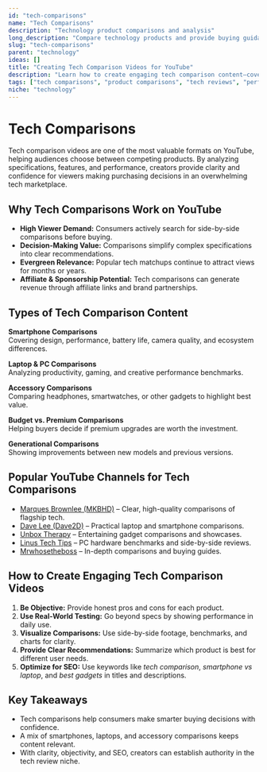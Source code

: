 ```yaml
---
id: "tech-comparisons"
name: "Tech Comparisons"
description: "Technology product comparisons and analysis"
long_description: "Compare technology products and provide buying guidance"
slug: "tech-comparisons"
parent: "technology"
ideas: []
title: "Creating Tech Comparison Videos for YouTube"
description: "Learn how to create engaging tech comparison content—covering side-by-side analysis, performance tests, buying guides, and recommendations."
tags: ["tech comparisons", "product comparisons", "tech reviews", "performance tests", "buying guides", "technology analysis"]
niche: "technology"
---
```


# Tech Comparisons

Tech comparison videos are one of the most valuable formats on YouTube, helping audiences choose between competing products. By analyzing specifications, features, and performance, creators provide clarity and confidence for viewers making purchasing decisions in an overwhelming tech marketplace.

## Why Tech Comparisons Work on YouTube

- **High Viewer Demand:** Consumers actively search for side-by-side comparisons before buying.  
- **Decision-Making Value:** Comparisons simplify complex specifications into clear recommendations.  
- **Evergreen Relevance:** Popular tech matchups continue to attract views for months or years.  
- **Affiliate & Sponsorship Potential:** Tech comparisons can generate revenue through affiliate links and brand partnerships.  

## Types of Tech Comparison Content

**Smartphone Comparisons**  
Covering design, performance, battery life, camera quality, and ecosystem differences.  

**Laptop & PC Comparisons**  
Analyzing productivity, gaming, and creative performance benchmarks.  

**Accessory Comparisons**  
Comparing headphones, smartwatches, or other gadgets to highlight best value.  

**Budget vs. Premium Comparisons**  
Helping buyers decide if premium upgrades are worth the investment.  

**Generational Comparisons**  
Showing improvements between new models and previous versions.  

## Popular YouTube Channels for Tech Comparisons

- [Marques Brownlee (MKBHD)](https://www.youtube.com/@mkbhd) – Clear, high-quality comparisons of flagship tech.  
- [Dave Lee (Dave2D)](https://www.youtube.com/@Dave2D) – Practical laptop and smartphone comparisons.  
- [Unbox Therapy](https://www.youtube.com/@unboxtherapy) – Entertaining gadget comparisons and showcases.  
- [Linus Tech Tips](https://www.youtube.com/@LinusTechTips) – PC hardware benchmarks and side-by-side reviews.  
- [Mrwhosetheboss](https://www.youtube.com/@Mrwhosetheboss) – In-depth comparisons and buying guides.  

## How to Create Engaging Tech Comparison Videos

1. **Be Objective:** Provide honest pros and cons for each product.  
2. **Use Real-World Testing:** Go beyond specs by showing performance in daily use.  
3. **Visualize Comparisons:** Use side-by-side footage, benchmarks, and charts for clarity.  
4. **Provide Clear Recommendations:** Summarize which product is best for different user needs.  
5. **Optimize for SEO:** Use keywords like *tech comparison*, *smartphone vs laptop*, and *best gadgets* in titles and descriptions.  

## Key Takeaways

- Tech comparisons help consumers make smarter buying decisions with confidence.  
- A mix of smartphones, laptops, and accessory comparisons keeps content relevant.  
- With clarity, objectivity, and SEO, creators can establish authority in the tech review niche.  
